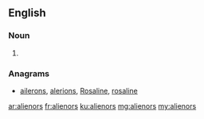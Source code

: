 ==English==

===Noun===
{{head|en|plural}}

# {{plural of|alienor|lang=en|nocat=1}}

===Anagrams===
* [[ailerons#English|ailerons]], [[alerions#English|alerions]], [[Rosaline#English|Rosaline]], [[rosaline#English|rosaline]]

[[ar:alienors]]
[[fr:alienors]]
[[ku:alienors]]
[[mg:alienors]]
[[my:alienors]]